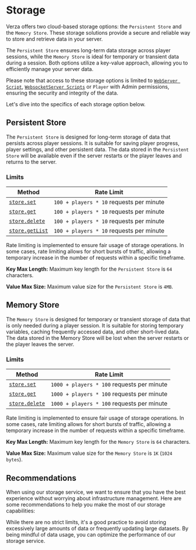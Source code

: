 # Storage

Verza offers two cloud-based storage options: the `Persistent Store` and the `Memory Store`. These storage solutions provide a secure and reliable way to store and retrieve data in your server.

The `Persistent Store` ensures long-term data storage across player sessions, while the `Memory Store` is ideal for temporary or transient data during a session. Both options utilize a key-value approach, allowing you to efficiently manage your server data.

Please note that access to these storage options is limited to [`WebServer Script`](/concepts/scripts), [`WebsocketServer Scripts`](/concepts/scripts) or `Player` with Admin permissions, ensuring the security and integrity of the data.

Let's dive into the specifics of each storage option below.

## Persistent Store

The `Persistent Store` is designed for long-term storage of data that persists across player sessions. It is suitable for saving player progress, player settings, and other persistent data. The data stored in the `Persistent Store` will be available even if the server restarts or the player leaves and returns to the server.

### Limits

| Method                                                      | Rate Limit                               |
| ----------------------------------------------------------- | ---------------------------------------- |
| [`store.set`](/sdk/managers/storage/persistent/set)         | `100 + players * 10` requests per minute |
| [`store.get`](/sdk/managers/storage/persistent/get)         | `100 + players * 10` requests per minute |
| [`store.delete`](/sdk/managers/storage/persistent/delete)   | `100 + players * 10` requests per minute |
| [`store.getList`](/sdk/managers/storage/persistent/getList) | `100 + players * 10` requests per minute |

Rate limiting is implemented to ensure fair usage of storage operations. In some cases, rate limiting allows for short bursts of traffic, allowing a temporary increase in the number of requests within a specific timeframe.

**Key Max Length:** Maximum key length for the `Persistent Store` is `64` characters.

**Value Max Size:** Maximum value size for the `Persistent Store` is `4MB`.

## Memory Store

The `Memory Store` is designed for temporary or transient storage of data that is only needed during a player session. It is suitable for storing temporary variables, caching frequently accessed data, and other short-lived data. The data stored in the Memory Store will be lost when the server restarts or the player leaves the server.

### Limits

| Method                                                | Rate Limit                                 |
| ----------------------------------------------------- | ------------------------------------------ |
| [`store.set`](/sdk/managers/storage/memory/set)       | `1000 + players * 100` requests per minute |
| [`store.get`](/sdk/managers/storage/memory/get)       | `1000 + players * 100` requests per minute |
| [`store.delete`](/sdk/managers/storage/memory/delete) | `1000 + players * 100` requests per minute |

Rate limiting is implemented to ensure fair usage of storage operations. In some cases, rate limiting allows for short bursts of traffic, allowing a temporary increase in the number of requests within a specific timeframe.

**Key Max Length:** Maximum key length for the `Memory Store` is `64` characters.

**Value Max Size:** Maximum value size for the `Memory Store` is `1K` (`1024 bytes`).

## Recommendations

When using our storage service, we want to ensure that you have the best experience without worrying about infrastructure management. Here are some recommendations to help you make the most of our storage capabilities:

While there are no strict limits, it's a good practice to avoid storing excessively large amounts of data or frequently updating large datasets. By being mindful of data usage, you can optimize the performance of our storage service.
